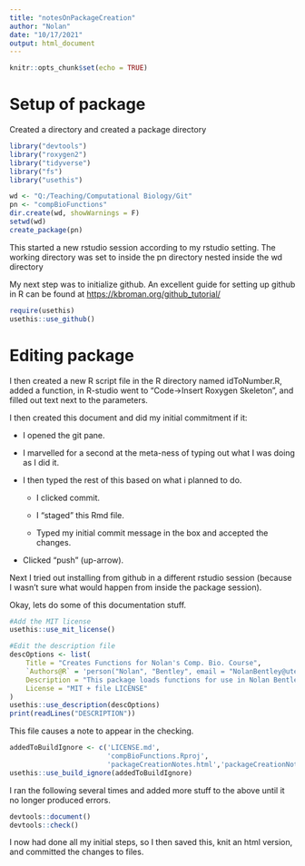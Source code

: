 ```yaml
---
title: "notesOnPackageCreation"
author: "Nolan"
date: "10/17/2021"
output: html_document
---
```


```r
knitr::opts_chunk$set(echo = TRUE)
```

# Setup of package

Created a directory and created a package directory

```r
library("devtools")
library("roxygen2")
library("tidyverse")
library("fs")
library("usethis")

wd <- "Q:/Teaching/Computational Biology/Git"
pn <- "compBioFunctions"
dir.create(wd, showWarnings = F)
setwd(wd)
create_package(pn)
```

This started a new rstudio session according to my rstudio setting. The working directory was set to inside the pn directory nested inside the wd directory

My next step was to initialize github. An excellent guide for setting up github in R can be found at <https://kbroman.org/github_tutorial/>

```r
require(usethis)
usethis::use_github()
```

# Editing package

I then created a new R script file in the R directory named idToNumber.R, added a function, in R-studio went to "Code-\>Insert Roxygen Skeleton", and filled out text next to the parameters.

I then created this document and did my initial commitment if it:

-   I opened the git pane.

-   I marvelled for a second at the meta-ness of typing out what I was doing as I did it.

-   I then typed the rest of this based on what i planned to do.

    -   I clicked commit.

    -   I "staged" this Rmd file.

    -   Typed my initial commit message in the box and accepted the changes.

-   Clicked "push" (up-arrow).

Next I tried out installing from github in a different rstudio session (because I wasn't sure what would happen from inside the package session).

Okay, lets do some of this documentation stuff.

```r
#Add the MIT license
usethis::use_mit_license()
```

```r
#Edit the description file
descOptions <- list(
    Title = "Creates Functions for Nolan's Comp. Bio. Course",
    `Authors@R` = 'person("Nolan", "Bentley", email = "NolanBentley@utexas.edu", role = c("aut","cre","mai"))',
    Description = "This package loads functions for use in Nolan Bentley's Computational Biology Course and makes certain datasets available.",
    License = "MIT + file LICENSE"
)
usethis::use_description(descOptions)
print(readLines("DESCRIPTION"))
```

This file causes a note to appear in the checking.

```r
addedToBuildIgnore <- c('LICENSE.md',
                        'compBioFunctions.Rproj',
                        'packageCreationNotes.html','packageCreationNotes.Rmd')
usethis::use_build_ignore(addedToBuildIgnore)
```

I ran the following several times and added more stuff to the above until it no longer produced errors.

```r
devtools::document()
devtools::check()
```

I now had done all my initial steps, so I then saved this, knit an html version, and committed the changes to files.
